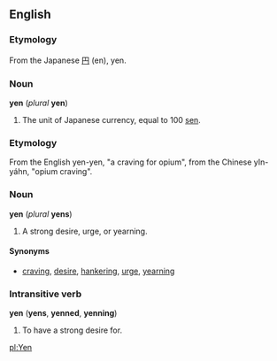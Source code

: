 ==English==
===Etymology===
From the Japanese [[円]] (en), yen.

===Noun===
'''yen''' (''plural'' '''yen''')

#The unit of Japanese currency, equal to 100 [[sen]].

===Etymology===
From the English yen-yen, "a craving for opium", from the Chinese yIn-yáhn, "opium craving".

===Noun===
'''yen''' (''plural'' '''yens''')

#A strong desire, urge, or yearning.

====Synonyms====
*[[craving]], [[desire]], [[hankering]], [[urge]], [[yearning]]

===Intransitive verb===
'''yen''' ('''yens''', '''yenned''', '''yenning''')

#To have a strong desire for.

[[pl:Yen]]